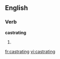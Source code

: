 
==English==

===Verb===
'''castrating'''

# {{present participle of|[[castrate]]}}

[[fr:castrating]]
[[vi:castrating]]